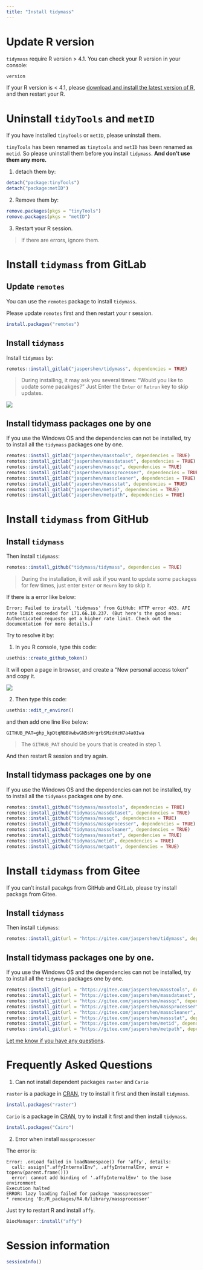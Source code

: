 ```yaml
---
title: "Install tidymass"
---
```


# **Update R version**

`tidymass` require R version > 4.1. You can check your R version in your console:

```r
version
```

If your R version is < 4.1, please [download and install the latest version of R](https://cran.r-project.org/mirrors.html), and then restart your R.

# **Uninstall `tidyTools` and `metID`**

If you have installed `tinyTools` or `metID`, please uninstall them.

`tinyTools` has been renamed as `tinytools` and `metID` has been renamed as `metid`. So please uninstall them before you install `tidymass`. **And don't use them any more.**

1. detach them by:

```r
detach("package:tinyTools")
detach("package:metID")
```

2. Remove them by:

```r
remove.packages(pkgs = "tinyTools")
remove.packages(pkgs = "metID")
```

3. Restart your R session. 

> If there are errors, ignore them.

# **Install `tidymass` from GitLab**

## Update `remotes`

You can use the `remotes` package to install `tidymass`. 

Please update `remotes` first and then restart your r session.

```r
install.packages("remotes")
```

## Install `tidymass`

Install `tidymass` by:

```r
remotes::install_gitlab("jaspershen/tidymass", dependencies = TRUE)
```

> During installing, it may ask you several times: "Would you like to uodate some pacakges?" Just Enter the `Enter` or `Retrun` key to skip updates.

![](figures/Screen-Shot 9.png)

## Install tidymass packages one by one

If you use the Windows OS and the dependencies can not be installed, try to install all the `tidymass` packages one by one.

```r
remotes::install_gitlab("jaspershen/masstools", dependencies = TRUE)
remotes::install_gitlab("jaspershen/massdataset", dependencies = TRUE)
remotes::install_gitlab("jaspershen/massqc", dependencies = TRUE)
remotes::install_gitlab("jaspershen/massprocesser", dependencies = TRUE)
remotes::install_gitlab("jaspershen/masscleaner", dependencies = TRUE)
remotes::install_gitlab("jaspershen/massstat", dependencies = TRUE)
remotes::install_gitlab("jaspershen/metid", dependencies = TRUE)
remotes::install_gitlab("jaspershen/metpath", dependencies = TRUE)
```


# **Install `tidymass` from GitHub**

## Install `tidymass`

Then install `tidymass`:

```r
remotes::install_github("tidymass/tidymass", dependencies = TRUE)
```

> During the installation, it will ask if you want to update some packages for few times, just enter `Enter` or `Reurn` key to skip it.

If there is a error like below:

```
Error: Failed to install 'tidymass' from GitHub: HTTP error 403. API rate limit exceeded for 171.66.10.237. (But here's the good news: Authenticated requests get a higher rate limit. Check out the documentation for more details.)
```

Try to resolve it by:

1. In you R console, type this code:

```r
usethis::create_github_token()
```

It will open a page in browser, and create a "New personal access token" and copy it.

![](figures/Screen-Shot-2021-12-24-at-9.28.18-PM.png)

2. Then type this code:

```r
usethis::edit_r_environ()
```

and then add one line like below:

```
GITHUB_PAT=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
```
> The `GITHUB_PAT` should be yours that is created in step 1.

And then restart R session and try again.


## Install tidymass packages one by one

If you use the Windows OS and the dependencies can not be installed, try to install all the `tidymass` packages one by one.

```r
remotes::install_github("tidymass/masstools", dependencies = TRUE)
remotes::install_github("tidymass/massdataset", dependencies = TRUE)
remotes::install_github("tidymass/massqc", dependencies = TRUE)
remotes::install_github("tidymass/massprocesser", dependencies = TRUE)
remotes::install_github("tidymass/masscleaner", dependencies = TRUE)
remotes::install_github("tidymass/massstat", dependencies = TRUE)
remotes::install_github("tidymass/metid", dependencies = TRUE)
remotes::install_github("tidymass/metpath", dependencies = TRUE)
```


# **Install `tidymass` from Gitee**

If you can't install pacakgs from GitHub and GitLab, please try install packags from Gitee.

## Install `tidymass`

Then install `tidymass`:

```r
remotes::install_git(url = "https://gitee.com/jaspershen/tidymass", dependencies = TRUE)
```

## Install tidymass packages one by one.

If you use the Windows OS and the dependencies can not be installed, try to install all the `tidymass` packages one by one.

```r
remotes::install_git(url = "https://gitee.com/jaspershen/masstools", dependencies = TRUE)
remotes::install_git(url = "https://gitee.com/jaspershen/massdataset", dependencies = TRUE)
remotes::install_git(url = "https://gitee.com/jaspershen/massqc", dependencies = TRUE)
remotes::install_git(url = "https://gitee.com/jaspershen/massprocesser", dependencies = TRUE)
remotes::install_git(url = "https://gitee.com/jaspershen/masscleaner", dependencies = TRUE)
remotes::install_git(url = "https://gitee.com/jaspershen/massstat", dependencies = TRUE)
remotes::install_git(url = "https://gitee.com/jaspershen/metid", dependencies = TRUE)
remotes::install_git(url = "https://gitee.com/jaspershen/metpath", dependencies = TRUE)
```

[Let me know if you have any questions](https://github.com/tidymass/tidymass/issues).

# **Frequently Asked Questions**

1. Can not install dependent packages `raster` and `Cario`

`raster` is a package in [CRAN](https://cran.r-project.org/web/packages/raster/index.html), try to install it first and then install `tidymass`.

```r
install.packages("raster")
```


`Cario` is a package in [CRAN](https://cran.r-project.org/web/packages/Cairo/index.html), try to install it first and then install `tidymass`.

```r
install.packages("Cairo")
```

2. Error when install `massprocesser`

The error is:

```
Error: .onLoad failed in loadNamespace() for 'affy', details:
  call: assign(".affyInternalEnv", .affyInternalEnv, envir = topenv(parent.frame()))
  error: cannot add binding of '.affyInternalEnv' to the base environment
Execution halted
ERROR: lazy loading failed for package 'massprocesser'
* removing 'D:/R_packages/R4.0/library/massprocesser'
```

Just try to restart R and install `affy`.

```r
BiocManager::install("affy")
```

# **Session information**

```r
sessionInfo()
```


